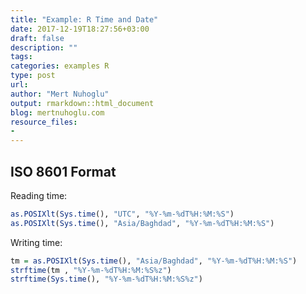 ```yaml
---
title: "Example: R Time and Date"
date: 2017-12-19T18:27:56+03:00 
draft: false
description: ""
tags:
categories: examples R 
type: post
url:
author: "Mert Nuhoglu"
output: rmarkdown::html_document
blog: mertnuhoglu.com
resource_files:
-
---
```


## ISO 8601 Format

Reading time:

```r
as.POSIXlt(Sys.time(), "UTC", "%Y-%m-%dT%H:%M:%S")
as.POSIXlt(Sys.time(), "Asia/Baghdad", "%Y-%m-%dT%H:%M:%S")
```

Writing time:

```r
tm = as.POSIXlt(Sys.time(), "Asia/Baghdad", "%Y-%m-%dT%H:%M:%S")
strftime(tm , "%Y-%m-%dT%H:%M:%S%z")
strftime(Sys.time(), "%Y-%m-%dT%H:%M:%S%z")
```


